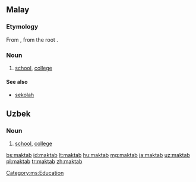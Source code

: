 ==Malay==
===Etymology===
From {{etyl|ar|ms}} {{term|مَكْتَب|tr=maktab|lang=ar}}, from the root {{ar-root|ك|ت|ب}}.

===Noun===
{{head|ms|noun}}

# [[school]], [[college]]

====See also====
* [[sekolah]]

[[Category:ms:Education]]

==Uzbek==
===Noun===
{{head|uz|noun}}

# [[school]], [[college]]

[[bs:maktab]]
[[id:maktab]]
[[lt:maktab]]
[[hu:maktab]]
[[mg:maktab]]
[[ja:maktab]]
[[uz:maktab]]
[[pl:maktab]]
[[tr:maktab]]
[[zh:maktab]]